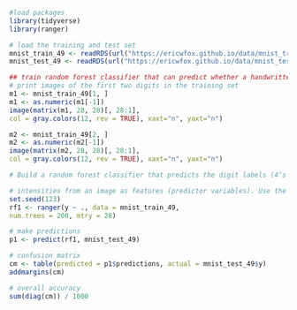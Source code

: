 
```r
#load packages
library(tidyverse)
library(ranger)
```



```r
# load the training and test set
mnist_train_49 <- readRDS(url("https://ericwfox.github.io/data/mnist_train_49.rds"))
mnist_test_49 <- readRDS(url("https://ericwfox.github.io/data/mnist_test_49.rds"))
```



```r
## train random forest classifier that can predict whether a handwritten digit is either a 4 or a 9
# print images of the first two digits in the training set
m1 <- mnist_train_49[1, ]
m1 <- as.numeric(m1[-1])
image(matrix(m1, 28, 28)[, 28:1],
col = gray.colors(12, rev = TRUE), xaxt="n", yaxt="n")
```

```r
m2 <- mnist_train_49[2, ]
m2 <- as.numeric(m2[-1])
image(matrix(m2, 28, 28)[, 28:1],
col = gray.colors(12, rev = TRUE), xaxt="n", yaxt="n")
```



```r
# Build a random forest classifier that predicts the digit labels (4’s and 9’s) using the 784 pixel 

# intensities from an image as features (predictor variables). Use the training set (mnist_train_49) to estimate the model
set.seed(123)
rf1 <- ranger(y ~ ., data = mnist_train_49,
num.trees = 200, mtry = 28)
```




```r
# make predictions
p1 <- predict(rf1, mnist_test_49)

# confusion matrix
cm <- table(predicted = p1$predictions, actual = mnist_test_49$y)
addmargins(cm)
```

```r
# overall accuracy 
sum(diag(cm)) / 1000
```



